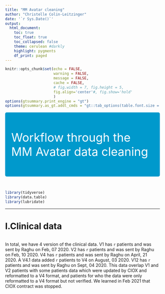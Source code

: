 ```yaml
---
title: "MM Avatar cleaning"
author: "Christelle Colin-Leitzinger"
date: '`r Sys.Date()`'
output: 
  html_document:
    toc: true
    toc_float: true
    toc_collapsed: false
    theme: cerulean #darkly
    highlight: pygments
    df_print: paged
---
```


<style type="text/css">
h1.title {
  font-size: 25px;
}
.figure {
   margin-top: 25px;
   <!-- margin-bottom: 100px; -->
}

table {
    margin-top: 25px;
    <!-- margin-bottom: 100px !important; -->
}
</style>

```r
knitr::opts_chunk$set(echo = FALSE,
                      warning = FALSE,
                      message = FALSE,
                      cache = FALSE,
                      # fig.width = 7, fig.height = 5, 
                      fig.align='center'#, fig.show='hold'
                      )
options(gtsummary.print_engine = "gt")
options(gtsummary.as_gt.addl_cmds = "gt::tab_options(table.font.size = 14, data_row.padding = gt::px(1))")

```

<style>
div.blue { background-color:#0099CC; border-radius: 5px; padding: 20px; font-size: 38px}
</style>
<div class = "blue">

<span style="color: white;">Workflow through the MM Avatar data cleaning</span>

</div>
<br>

```r
library(tidyverse)
library(data.table)
library(lubridate)
```

***
# I.Clinical data

```r

```

In total, we have 4 version of the clinical data.
V1 has `r ` patients and was sent by Raghu on Feb, 07 2020.
V2 has `r ` patients and was sent by Raghu on Feb, 10 2020.
V4 has `r ` patients and was sent by Raghu on April, 21 2020. 
A V4.1 data added `r ` patients to V4 on August, 03 2020.
V12 has `r ` patients and was sent by Raghu on Sept, 04 2020. This data overlap V1 and V2 patients with some patients data which were updated by CIOX and reformatted to a V4 format, and patients for who the data were only reformatted to a V4 format but not verified.
We learned in Feb 2021 that CIOX contract was stopped.













